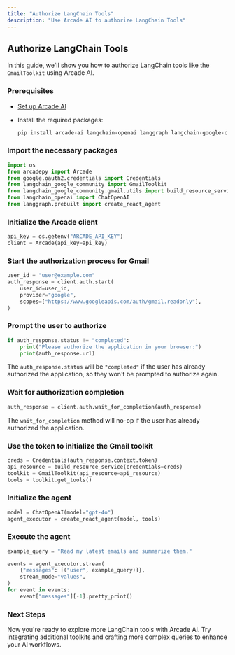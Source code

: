 ```yaml
---
title: "Authorize LangChain Tools"
description: "Use Arcade AI to authorize LangChain Tools"
---
```



## Authorize LangChain Tools

In this guide, we'll show you how to authorize LangChain tools like the `GmailToolkit` using Arcade AI.

<Steps>

### Prerequisites

- [Set up Arcade AI](/home/quickstart)
- Install the required packages:

  ```bash
  pip install arcade-ai langchain-openai langgraph langchain-google-community
  ```

### Import the necessary packages

```python
import os
from arcadepy import Arcade
from google.oauth2.credentials import Credentials
from langchain_google_community import GmailToolkit
from langchain_google_community.gmail.utils import build_resource_service
from langchain_openai import ChatOpenAI
from langgraph.prebuilt import create_react_agent
```

### Initialize the Arcade client

```python
api_key = os.getenv("ARCADE_API_KEY")
client = Arcade(api_key=api_key)
```

### Start the authorization process for Gmail

```python
user_id = "user@example.com"
auth_response = client.auth.start(
    user_id=user_id,
    provider="google",
    scopes=["https://www.googleapis.com/auth/gmail.readonly"],
)
```

### Prompt the user to authorize

```python
if auth_response.status != "completed":
    print("Please authorize the application in your browser:")
    print(auth_response.url)
```

The `auth_response.status` will be `"completed"` if the user has already authorized the application, so they won't be prompted to authorize again.

### Wait for authorization completion

```python
auth_response = client.auth.wait_for_completion(auth_response)
```

The `wait_for_completion` method will no-op if the user has already authorized the application.

### Use the token to initialize the Gmail toolkit

```python
creds = Credentials(auth_response.context.token)
api_resource = build_resource_service(credentials=creds)
toolkit = GmailToolkit(api_resource=api_resource)
tools = toolkit.get_tools()
```

### Initialize the agent

```python
model = ChatOpenAI(model="gpt-4o")
agent_executor = create_react_agent(model, tools)
```

### Execute the agent

```python
example_query = "Read my latest emails and summarize them."

events = agent_executor.stream(
    {"messages": [("user", example_query)]},
    stream_mode="values",
)
for event in events:
    event["messages"][-1].pretty_print()
```

</Steps>

### Next Steps

Now you're ready to explore more LangChain tools with Arcade AI. Try integrating additional toolkits and crafting more complex queries to enhance your AI workflows.
